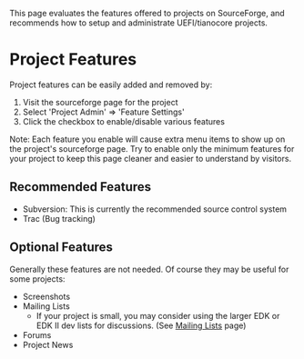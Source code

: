 This page evaluates the features offered to projects on SourceForge, and recommends how to setup and administrate UEFI/tianocore projects.

=Project Features=

Project features can be easily added and removed by:
# Visit the sourceforge page for the project
# Select 'Project Admin' => 'Feature Settings'
# Click the checkbox to enable/disable various features

Note: Each feature you enable will cause extra menu items to show up on the project's sourceforge page.  Try to enable only the minimum features for your project to keep this page cleaner and easier to understand by visitors.

==Recommended Features==
* Subversion: This is currently the recommended source control system
* Trac (Bug tracking)

==Optional Features==
Generally these features are not needed.  Of course they may be useful for some projects:
* Screenshots
* Mailing Lists
** If your project is small, you may consider using the larger EDK or EDK II dev lists for discussions.  (See [[Mailing Lists]] page)
* Forums
* Project News

<!-- [[Category:Main]] -->